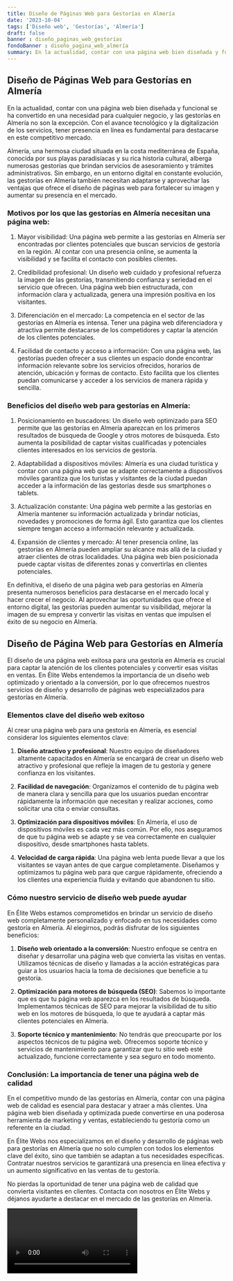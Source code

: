 ```yaml
---
title: Diseño de Páginas Web para Gestorías en Almería
date: '2023-10-04'
tags: ['Diseño web', 'Gestorías', 'Almería']
draft: false
banner : diseño_paginas_web_gestorías
fondoBanner : diseño_pagina_web_almería
summary: En la actualidad, contar con una página web bien diseñada y funcional se ha convertido en una necesidad para cualquier negocio, y las gestorías en Almería no son la excepción. Con el avance tecnológico y la digitalización de los servicios, tener presencia en línea es fundamental para destacarse en este competitivo mercado.
---
```


## Diseño de Páginas Web para Gestorías en Almería

En la actualidad, contar con una página web bien diseñada y funcional se ha convertido en una necesidad para cualquier negocio, y las gestorías en Almería no son la excepción. Con el avance tecnológico y la digitalización de los servicios, tener presencia en línea es fundamental para destacarse en este competitivo mercado.

Almería, una hermosa ciudad situada en la costa mediterránea de España, conocida por sus playas paradisíacas y su rica historia cultural, alberga numerosas gestorías que brindan servicios de asesoramiento y trámites administrativos. Sin embargo, en un entorno digital en constante evolución, las gestorías en Almería también necesitan adaptarse y aprovechar las ventajas que ofrece el diseño de páginas web para fortalecer su imagen y aumentar su presencia en el mercado.

### Motivos por los que las gestorías en Almería necesitan una página web:

1. Mayor visibilidad: Una página web permite a las gestorías en Almería ser encontradas por clientes potenciales que buscan servicios de gestoría en la región. Al contar con una presencia online, se aumenta la visibilidad y se facilita el contacto con posibles clientes.

2. Credibilidad profesional: Un diseño web cuidado y profesional refuerza la imagen de las gestorías, transmitiendo confianza y seriedad en el servicio que ofrecen. Una página web bien estructurada, con información clara y actualizada, genera una impresión positiva en los visitantes.

3. Diferenciación en el mercado: La competencia en el sector de las gestorías en Almería es intensa. Tener una página web diferenciadora y atractiva permite destacarse de los competidores y captar la atención de los clientes potenciales.

4. Facilidad de contacto y acceso a información: Con una página web, las gestorías pueden ofrecer a sus clientes un espacio donde encontrar información relevante sobre los servicios ofrecidos, horarios de atención, ubicación y formas de contacto. Esto facilita que los clientes puedan comunicarse y acceder a los servicios de manera rápida y sencilla.

### Beneficios del diseño web para gestorías en Almería:

1. Posicionamiento en buscadores: Un diseño web optimizado para SEO permite que las gestorías en Almería aparezcan en los primeros resultados de búsqueda de Google y otros motores de búsqueda. Esto aumenta la posibilidad de captar visitas cualificadas y potenciales clientes interesados en los servicios de gestoría.

2. Adaptabilidad a dispositivos móviles: Almería es una ciudad turística y contar con una página web que se adapte correctamente a dispositivos móviles garantiza que los turistas y visitantes de la ciudad puedan acceder a la información de las gestorías desde sus smartphones o tablets.

3. Actualización constante: Una página web permite a las gestorías en Almería mantener su información actualizada y brindar noticias, novedades y promociones de forma ágil. Esto garantiza que los clientes siempre tengan acceso a información relevante y actualizada.

4. Expansión de clientes y mercado: Al tener presencia online, las gestorías en Almería pueden ampliar su alcance más allá de la ciudad y atraer clientes de otras localidades. Una página web bien posicionada puede captar visitas de diferentes zonas y convertirlas en clientes potenciales.

En definitiva, el diseño de una página web para gestorías en Almería presenta numerosos beneficios para destacarse en el mercado local y hacer crecer el negocio. Al aprovechar las oportunidades que ofrece el entorno digital, las gestorías pueden aumentar su visibilidad, mejorar la imagen de su empresa y convertir las visitas en ventas que impulsen el éxito de su negocio en Almería.

<GifSeo />

<Cta />

## Diseño de Página Web para Gestorías en Almería

El diseño de una página web exitosa para una gestoría en Almería es crucial para captar la atención de los clientes potenciales y convertir esas visitas en ventas. En Élite Webs entendemos la importancia de un diseño web optimizado y orientado a la conversión, por lo que ofrecemos nuestros servicios de diseño y desarrollo de páginas web especializados para gestorías en Almería.

### Elementos clave del diseño web exitoso

Al crear una página web para una gestoría en Almería, es esencial considerar los siguientes elementos clave:

1. **Diseño atractivo y profesional**: Nuestro equipo de diseñadores altamente capacitados en Almería se encargará de crear un diseño web atractivo y profesional que refleje la imagen de tu gestoría y genere confianza en los visitantes.

2. **Facilidad de navegación**: Organizamos el contenido de tu página web de manera clara y sencilla para que los usuarios puedan encontrar rápidamente la información que necesitan y realizar acciones, como solicitar una cita o enviar consultas.

3. **Optimización para dispositivos móviles**: En Almería, el uso de dispositivos móviles es cada vez más común. Por ello, nos aseguramos de que tu página web se adapte y se vea correctamente en cualquier dispositivo, desde smartphones hasta tablets.

4. **Velocidad de carga rápida**: Una página web lenta puede llevar a que los visitantes se vayan antes de que cargue completamente. Diseñamos y optimizamos tu página web para que cargue rápidamente, ofreciendo a los clientes una experiencia fluida y evitando que abandonen tu sitio.

### Cómo nuestro servicio de diseño web puede ayudar

En Élite Webs estamos comprometidos en brindar un servicio de diseño web completamente personalizado y enfocado en tus necesidades como gestoría en Almería. Al elegirnos, podrás disfrutar de los siguientes beneficios:

1. **Diseño web orientado a la conversión**: Nuestro enfoque se centra en diseñar y desarrollar una página web que convierta las visitas en ventas. Utilizamos técnicas de diseño y llamadas a la acción estratégicas para guiar a los usuarios hacia la toma de decisiones que beneficie a tu gestoría.

2. **Optimización para motores de búsqueda (SEO)**: Sabemos lo importante que es que tu página web aparezca en los resultados de búsqueda. Implementamos técnicas de SEO para mejorar la visibilidad de tu sitio web en los motores de búsqueda, lo que te ayudará a captar más clientes potenciales en Almería.

3. **Soporte técnico y mantenimiento**: No tendrás que preocuparte por los aspectos técnicos de tu página web. Ofrecemos soporte técnico y servicios de mantenimiento para garantizar que tu sitio web esté actualizado, funcione correctamente y sea seguro en todo momento.

### Conclusión: La importancia de tener una página web de calidad

En el competitivo mundo de las gestorías en Almería, contar con una página web de calidad es esencial para destacar y atraer a más clientes. Una página web bien diseñada y optimizada puede convertirse en una poderosa herramienta de marketing y ventas, estableciendo tu gestoría como un referente en la ciudad.

En Élite Webs nos especializamos en el diseño y desarrollo de páginas web para gestorías en Almería que no solo cumplen con todos los elementos clave del éxito, sino que también se adaptan a tus necesidades específicas. Contratar nuestros servicios te garantizará una presencia en línea efectiva y un aumento significativo en las ventas de tu gestoría.

No pierdas la oportunidad de tener una página web de calidad que convierta visitantes en clientes. Contacta con nosotros en Élite Webs y déjanos ayudarte a destacar en el mercado de las gestorías en Almería.

<Video />

<CtaBot job='Gestorías' city='Almería'/>

<Gmaps query='Almería+españa+maps' />